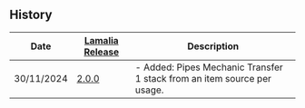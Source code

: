 
## History

| Date | [Lamalia Release](/patchNotes) | Description |
|-------------|-----------|-------------|
| 30/11/2024 | [2.0.0](/patchNotes#patch-200) | - Added: Pipes Mechanic Transfer 1 stack from an item source per usage. |
